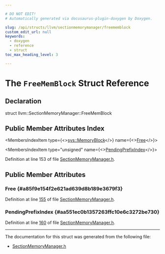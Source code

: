 ```yaml
---

# DO NOT EDIT!
# Automatically generated via docusaurus-plugin-doxygen by Doxygen.

slug: /api/structs/llvm/sectionmemorymanager/freememblock
custom_edit_url: null
keywords:
  - doxygen
  - reference
  - struct
toc_max_heading_level: 3

---
```





# The `FreeMemBlock` Struct Reference

<DoxygenPage pluginConfig={pluginConfig}>



## Declaration

<CodeBlock>struct llvm::SectionMemoryManager::FreeMemBlock</CodeBlock>

## Public Member Attributes Index

<MembersIndex>

<MembersIndexItem
  type={<><a href="/docs/api/classes/llvm/sys/memoryblock">sys::MemoryBlock</a></>}
  name={<><a href="#a85f9e154f2e621ad639d8b189e3679f3">Free</a></>}>
</MembersIndexItem>

<MembersIndexItem
  type="unsigned"
  name={<><a href="#aa551ec0b1357263ffc10e6c3272be730">PendingPrefixIndex</a></>}>
</MembersIndexItem>

</MembersIndex>


Definition at line 153 of file <a href="/docs/api/files/include/include/llvm/include/llvm/executionengine/sectionmemorymanager-h">SectionMemoryManager.h</a>.

<SectionDefinition>

## Public Member Attributes

### Free {#a85f9e154f2e621ad639d8b189e3679f3}

<MemberDefinition
  prototype="sys::MemoryBlock llvm::SectionMemoryManager::FreeMemBlock::Free">

Definition at line <a href="/docs/api/files/include/include/llvm/include/llvm/executionengine/sectionmemorymanager-h/#l00155">155</a> of file <a href="/docs/api/files/include/include/llvm/include/llvm/executionengine/sectionmemorymanager-h">SectionMemoryManager.h</a>.
</MemberDefinition>

### PendingPrefixIndex {#aa551ec0b1357263ffc10e6c3272be730}

<MemberDefinition
  prototype="unsigned llvm::SectionMemoryManager::FreeMemBlock::PendingPrefixIndex">

Definition at line <a href="/docs/api/files/include/include/llvm/include/llvm/executionengine/sectionmemorymanager-h/#l00160">160</a> of file <a href="/docs/api/files/include/include/llvm/include/llvm/executionengine/sectionmemorymanager-h">SectionMemoryManager.h</a>.
</MemberDefinition>

</SectionDefinition>

<hr/>

The documentation for this struct was generated from the following file:

<ul>
<li><a href="/docs/api/files/include/include/llvm/include/llvm/executionengine/sectionmemorymanager-h">SectionMemoryManager.h</a></li>
</ul>

</DoxygenPage>
